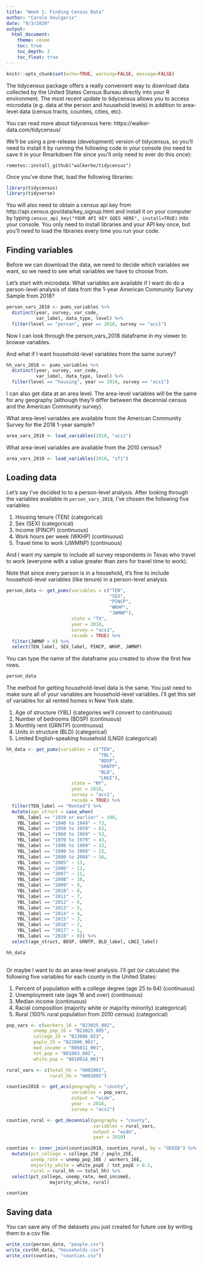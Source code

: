 ```yaml
---
title: "Week 1: Finding Census Data"
author: "Carole Voulgaris"
date: "9/3/2020"
output: 
  html_document:
    theme: cosmo
    toc: true
    toc_depth: 3
    toc_float: true
---
```


```r
knitr::opts_chunk$set(echo=TRUE, warning=FALSE, message=FALSE)
```

The tidycensus package offers a really convenient way to download data collected by the United States Census Bureau directly into your R environment. The most recent update to tidycensus allows you to access microdata (e.g. data at the person and household levels) in addition to area-level data (census tracts, counties, cities, etc). 

You can read more about tidycensus here: https://walker-data.com/tidycensus/

We'll be using a pre-release (development) version of tidycensus, so you'll need to install it by running the following code in your console (no need to save it in your Rmarkdown file since you'll only need to ever do this once):

`remotes::install_github("walkerke/tidycensus")`

Once you've done that, load the following libraries:

```r
library(tidycensus)
library(tidyverse)
```

You will also need to obtain a census api key from http://api.census.gov/data/key_signup.html and install it on your computer by typing `census_api_key("YOUR API KEY GOES HERE", install=TRUE)` into your console. You only need to install libraries and your API key once, but you'll need to load the libraries every time you run your code.

## Finding variables
Before we can download the data, we need to decide which variables we want, so we need to see what variables we have to choose from.

Let's start with microdata. What variables are available if I want do do a person-level analysis of data from the 1-year American Community Survey Sample from 2018?

```r
person_vars_2018 <- pums_variables %>%
  distinct(year, survey, var_code, 
           var_label, data_type, level) %>%
  filter(level == "person", year == 2018, survey == "acs1")
```

Now I can look through the person_vars_2018 dataframe in my viewer to browse variables.

And what if I want household-level variables from the same survey?

```r
hh_vars_2018 <- pums_variables %>%
  distinct(year, survey, var_code, 
           var_label, data_type, level) %>%
  filter(level == "housing", year == 2018, survey == "acs1")
```

I can also get data at an area level. The area-level variables will be the same for any geography (although they'll differ between the decennial census and the American Community survey). 

What area-level variables are available from the American Community Survey for the 2018 1-year sample?

``` r
area_vars_2018 <- load_variables(2018, "acs1")
```

What area-level variables are available from the 2010 census?

```r
area_vars_2010 <- load_variables(2010, "sf1")
```

## Loading data

Let's say I've decided to to a person-level analysis. After looking through the variables available in `person_vars_2018`, I've chosen the following five variables: 

1. Housing tenure (TEN) (categorical)
2. Sex (SEX) (categorical)
3. Income (PINCP) (continuous)
4. Work hours per week (WKHP) (continuous)
5. Travel time to work (JWMNP) (continuous)

And I want my sample to include all survey respondents in Texas who travel to work (everyone with a value greater than zero for travel time to work).

Note that since every person is in a household, it's fine to include household-level variables (like tenure) in a person-level analysis

``` r
person_data <- get_pums(variables = c("TEN", 
                                      "SEX", 
                                      "PINCP", 
                                      "WKHP", 
                                      "JWMNP"),
                        state = "TX", 
                        year = 2018, 
                        survey = "acs1",
                        recode = TRUE) %>%
  filter(JWMNP > 0) %>%
  select(TEN_label, SEX_label, PINCP, WKHP, JWMNP)
```

You can type the name of the dataframe you created to show the first few rows.
``` r
person_data
```

The method for getting household-level data is the same. You just need to make sure all of your variables are household-level variables. I'll get this set of variables for all rented homes in New York state.

1. Age of structure (YBL) (categories we'll convert to continuous)
2. Number of bedrooms (BDSP) (continuous)
3. Monthly rent (GRNTP) (continuous)
4. Units in structure (BLD) (categorical)
5. Limited English-speaking household (LNGI) (categorical)

``` r
hh_data <- get_pums(variables = c("TEN", 
                                  "YBL", 
                                  "BDSP", 
                                  "GRNTP", 
                                  "BLD",
                                  "LNGI"),
                        state = "NY", 
                        year = 2018, 
                        survey = "acs1",
                        recode = TRUE) %>%
  filter(TEN_label == "Rented") %>%
  mutate(age_struct = case_when(
    YBL_label == "1939 or earlier" ~ 100,
    YBL_label == "1940 to 1949" ~ 73,
    YBL_label == "1950 to 1959" ~ 63,
    YBL_label == "1960 to 1969" ~ 53,
    YBL_label == "1970 to 1979" ~ 43,
    YBL_label == "1980 to 1989" ~ 33,
    YBL_label == "1990 to 1999" ~ 23,
    YBL_label == "2000 to 2004" ~ 16,
    YBL_label == "2005" ~ 13,
    YBL_label == "2006" ~ 12,
    YBL_label == "2007" ~ 11,
    YBL_label == "2008" ~ 10,
    YBL_label == "2009" ~ 9,
    YBL_label == "2010" ~ 8,
    YBL_label == "2011" ~ 7,
    YBL_label == "2012" ~ 6,
    YBL_label == "2013" ~ 5,
    YBL_label == "2014" ~ 4,
    YBL_label == "2015" ~ 3,
    YBL_label == "2016" ~ 2,
    YBL_label == "2017" ~ 1,
    YBL_label == "2018" ~ 0)) %>%
  select(age_struct, BDSP, GRNTP, BLD_label, LNGI_label)
```

```r

hh_data
  
```

Or maybe I want to do an area-level analysis. I'll get (or calculate) the following five variables for each county in the United States:

1. Percent of population with a college degree (age 25 to 64) (continuous)
2. Unemployment rate (age 16 and over) (continuous)
3. Median income (continuous)
4. Racial composition (majority white or majority minority) (categorical)
5. Rural (100% rural population from 2010 census) (categorical)

``` r
pop_vars <- c(workers_16 = "B23025_002",
          unemp_pop_16 = "B23025_005",
          college_25 = "B23006_023",
          popln_25 = "B23006_001",
          med_income = "B06011_001",
          tot_pop = "B01003_001",
          white_pop = "B01001A_001")

rural_vars <- c(total_hh = "H002001",
                rural_hh = "H002005")

counties2018 <- get_acs(geography = "county", 
                        variables = pop_vars, 
                        output = "wide",
                        year  = 2018,
                        survey = "acs1")

counties_rural <- get_decennial(geography = "county", 
                                variables = rural_vars, 
                                output = "wide",
                                year = 2010)

counties <- inner_join(counties2018, counties_rural, by = "GEOID") %>%
  mutate(pct_college = college_25E / popln_25E,
         unemp_rate = unemp_pop_16E / workers_16E,
         majority_white = white_popE / tot_popE > 0.5,
         rural = rural_hh == total_hh) %>%
  select(pct_college, unemp_rate, med_incomeE, 
                majority_white, rural)

counties
```

## Saving data

You can save any of the datasets you just created for future use by writing them to a csv file. 

``` r
write_csv(person_data, "people.csv")
write_csv(hh_data, "households.csv")
write_csv(counties, "counties.csv")
```